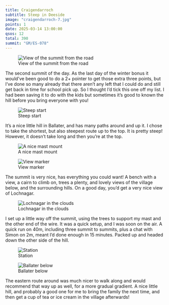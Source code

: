 ```yaml
---
title: Craigendarroch
subtitle: Steep in Deeside
image: "craigendarroch-7.jpg"
points: 1
date: 2025-03-14 13:00:00
qsos: 12
total: 390
summit: "GM/ES-078"
---
```


![View of the summit from the road](craigendarroch-1.jpg)

The second summit of the day. As the last day of the winter bonus it would've been good to do a 2+ pointer to get those extra three points, but I've done so many already that there aren't any left that I could do and still get back in time for school pick up. So I thought I'd tick this one off my list. I had been saving it to do with the kids but sometimes it's good to known the hill before you bring everyone with you!

![Steep start](craigendarroch-8.jpg)

It's a nice little hill in Ballater, and has many paths around and up it. I chose to take the shortest, but also steepest route up to the top. It is pretty steep! However, it doesn't take long and then you're at the top.

![A nice mast mount](craigendarroch-7.jpg)

![View marker](craigendarroch-2.jpg)

The summit is very nice, has everything you could want! A bench with a view, a cairn to climb on, trees a plenty, and lovely views of the village below, and the surrounding hills. On a good day, you'd get a very nice view of Lochnagar.

![Lochnagar in the clouds](craigendarroch-3.jpg)

I set up a little way off the summit, using the trees to support my mast and the other end of the wire. It was a quick setup, and I was soon on the air. A quick run on 40m, including three summit to summits, plus a chat with Simon on 2m, meant I'd done enough in 15 minutes. Packed up and headed down the other side of the hill.

![Station](craigendarroch-5.jpg)

![Ballater below](craigendarroch-6.jpg)

The eastern route around was much nicer to walk along and would recommend that way up as well, for a more gradual gradient. A nice little hill, and probably a good one for me to bring the family the next time, and then get a cup of tea or ice cream in the village afterwards!
